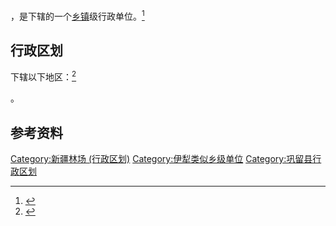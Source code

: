 {{中国乡级行政区|65/40/24/405/000}}

'''{{PAGENAMEBASE}}'''，是{{PRC admin/fullname|65/40/24/405/000|3}}下辖的一个[[乡镇|乡镇]]级行政单位。<ref>{{PRC admin/ref sgc|{{PRC admin/parent|65/40/24/405/000}}}}</ref>

== 行政区划 ==

{{PAGENAMEBASE}}下辖以下地区：<ref>{{PRC admin/ref sgc|65/40/24/405/000}}</ref>

{{PRC admin/children|65/40/24/405/000}}。

== 参考资料 ==

{{reflist}}

{{巩留县行政区划}}
{{新疆行政区划小作品}}

[[Category:新疆林场_(行政区划)|Category:新疆林场 (行政区划)]]
[[Category:伊犁类似乡级单位|Category:伊犁类似乡级单位]]
[[Category:巩留县行政区划|Category:巩留县行政区划]]